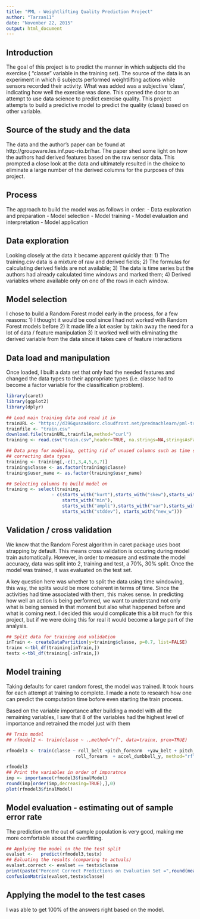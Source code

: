 ```yaml
---
title: "PML - Weightlifting Quality Prediction Project"
author: "Tarzan11"
date: "November 22, 2015"
output: html_document
---
```


## Introduction
The goal of this project is to predict the manner in which subjects did the exercise ( "classe" variable in the training set).  The source of the data is an experiment in which 6 subjects performed weightlifting actions while sensors recorded their activity.  What was added was a subjective 'class', indicating how well the exercise was done. This opened the door to an attempt to use data science to predict exercise quality.  This project attempts to build a predictive model to predict the quality (class) based on other variable.

## Source of the study and the data
The data and the author's paper can be found at 
http://groupware.les.inf.puc-rio.br/har.
The paper shed some light on how the authors had derived features based on the raw sensor data.  This prompted a close look at the data and ultimately resulted in the choice to eliminate a large number of the derived columns for the purposes of this project.

## Process
The approach to build the model was as follows in order:
- Data exploration and preparation
- Model selection
- Model training 
- Model evaluation and interpretation
- Model application

## Data exploration
Looking closely at the data it became apparent quickly that:
1) The training.csv data is a mixture of raw and derived fields;
2) The formulas for calculating derived fields are not available;
3) The data is time series but the authors had already calculated time windows and marked them;
4) Derived variables where available only on one of the rows in each window.

## Model selection
I chose to build a Random Forest model early in the process, for a few reasons:
1) I thought it would be cool since I had not worked with Random Forest models before
2) It made life a lot easier by takin away the need for a lot of data / feature manipulation
3) It worked well with eliminating the derived variable from the data since it takes care of feature interactions

## Data load and manipulation
Once loaded, I built a data set that only had the needed features and changed the data types to their appropriate types (i.e. classe had to become a factor variable for the classification problem).  

```r
library(caret)
library(ggplot2)
library(dplyr)
```


```r
## Load main training data and read it in
trainURL <- "https://d396qusza40orc.cloudfront.net/predmachlearn/pml-training.csv"
trainfile <- "train.csv"
download.file(trainURL,trainfile,method="curl")
training <- read.csv("train.csv",header=TRUE, na.strings=NA,stringsAsFactors=FALSE)

## Data prep for modeling, getting rid of unused columns such as time stamps and 
## correcting data types
training <- training[,-c(1,3,4,5,6,7)]
training$classe <- as.factor(training$classe)
training$user_name <- as.factor(training$user_name)

## Selecting columns to build model on
training <- select(training,
                 - c(starts_with("kurt"),starts_with("skew"),starts_with("max"),
                     starts_with("min"),
                     starts_with("ampli"),starts_with("var"),starts_with("avg"),
                     starts_with("stddev"), starts_with("new_w")))
```

## Validation / cross validation

We know that the Random Forest algorithm in caret package uses boot strapping by default.  This means cross validation is occuring during model train automatically.  However, in order to measure and estimate the model accuracy, data was split into 2, training and test, a 70%, 30% split.  Once the model was trained, it was evaluated on the test set.

A key question here was whether to split the data using time windowing, this way, the splits would be more coherent in terms of time.  Since the activities had time associated with them, this makes sense.  In predicting how well an action is being performed, we want to understand not only what is being sensed in that moment but also what happened before and what is coming next. I decided this would complicate this a bit much for this project, but if we were doing this for real it would become a large part of the analysis.


```r
## Split data for training and validation
inTrain <- createDataPartition(y=training$classe, p=0.7, list=FALSE)
trainx <-tbl_df(training[inTrain,])
testx <-tbl_df(training[-inTrain,])
```

## Model training

Taking defaults for caret random forest, the model was trained.  It took hours for each attempt at training to complete.  I made a note to research how one can predict the computation time bofore even starting the train process.  

Based on the variable importance after building a model with all the remaining variables, I saw that 8 of the variables had the highest level of importance and retrained the model just with them

```r
## Train model
## rfmodel2 <- train(classe ~ .,method="rf", data=trainx, prox=TRUE)

rfmodel3 <- train(classe ~ roll_belt +pitch_forearm  +yaw_belt + pitch_belt + magnet_dumbbell_y + magnet_dumbbell_z +
                          roll_forearm  + accel_dumbbell_y, method="rf", data=trainx, prox=TRUE )

rfmodel3
## Print the variables in order of imporatnce
imp <- importance(rfmodel3$finalModel)
round(imp[order(imp,decreasing=TRUE),],0)
plot(rfmodel3$finalModel)
```

## Model evaluation - estimating out of sample error rate

The prediction on the out of sample population is very good, making me more comfortable about the overfitting.  

```r
## Applying the model on the the test split
evalset <-   predict(rfmodel3,testx) 
## Ealuating the results (comparing to actuals)
evalset.correct <- evalset == testx$classe
print(paste("Percent Correct Predictions on Evaluation Set =",round(mean(evalset.correct)*100,2),"%"))
confusionMatrix(evalset,testx$classe)
```

## Applying the model to the test cases
I was able to get 100% of the answers right based on the model.  